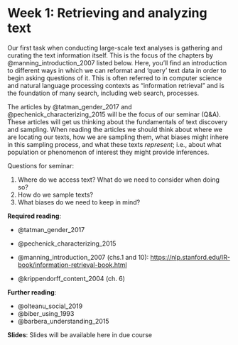 # Week 1: Retrieving and analyzing text

Our first task when conducting large-scale text analyses is gathering and curating the text information itself. This is the focus of the chapters by @manning_introduction_2007 listed below. Here, you'll find an introduction to different ways in which we can reformat and 'query' text data in order to begin asking questions of it. This is often referred to in computer science and natural language processing contexts as "information retrieval" and is the foundation of many search, including web search, processes.

The articles by @tatman_gender_2017 and @pechenick_characterizing_2015 will be the focus of our seminar (Q&A). These articles will get us thinking about the fundamentals of text discovery and sampling. When reading the articles we should think about where we are locating our texts, how we are sampling them, what biases might inhere in this sampling process, and what these texts *represent*; i.e., about what population or phenomenon of interest they might provide inferences. 

Questions for seminar:

1. Where do we access text? What do we need to consider when doing so?
2. How do we sample texts?
3. What biases do we need to keep in mind?

**Required reading**:

- @tatman_gender_2017
- @pechenick_characterizing_2015

- @manning_introduction_2007 (chs.1 and 10): [https://nlp.stanford.edu/IR-book/information-retrieval-book.html](https://nlp.stanford.edu/IR-book/information-retrieval-book.html)
- @krippendorff_content_2004 (ch. 6)

**Further reading**:

- @olteanu_social_2019
- @biber_using_1993
- @barbera_understanding_2015

**Slides**:
Slides will be available here in due course